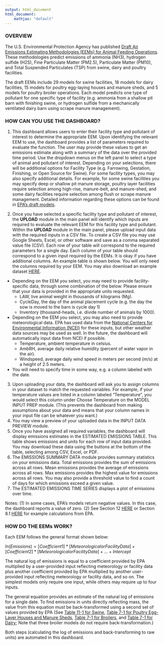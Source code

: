 ```yaml
---
output: html_document
html_document:
    mathjax: "default"
---
```


### OVERVIEW

The U.S. Environmental Protection Agency has published [Draft Air Emissions Estimating Methodologies (EEMs) for Animal Feeding Operations](https://www.epa.gov/afos-air/draft-air-emissions-estimating-methodologies-animal-feeding-operations). These methodologies predict emissions of ammonia (NH3), hydrogen sulfide (H2S), Fine Particulate Matter (PM2.5), Particulate Matter (PM10), and Total Suspended Particulates (TSP) from swine, dairy and poultry facilities.

The draft EEMs include 29 models for swine facilities, 18 models for dairy facilities, 15 models for poultry egg-laying houses and manure sheds, and 5 models for poultry broiler operations. Each model predicts one type of pollutant for one specific type of facility (e.g. ammonia from a shallow pit barn with finishing swine, or hydrogen sulfide from a mechanically ventilated dairy barn using scrape manure management).

### HOW CAN YOU USE THE DASHBOARD? 

1. This dashboard allows users to enter their facility type and pollutant of interest to determine the appropriate EEM. Upon identifying the relevant EEM to use, the dashboard provides a list of parameters required to evaluate the function. The user may provide these values to get an emissions estimate along with a summary of the data over the provided time period.
Use the dropdown menus on the left panel to select a type of animal and pollutant of interest. Depending on your selections, there will be additional options for Facility Type (e.g. Farrowing, Gestation, Finishing, or Open Source for Swine). For some facility types, you may also specify additional details. For example, for some swine facilities you may specify deep or shallow pit manure storage, poultry layer facilities require selection among high-rise, manure-belt, and manure-shed, and some dairy facilities require selection among flush or scrape manure management. Detailed information regarding these options can be found in [EPA’s draft models](https://www.epa.gov/afos-air/draft-air-emissions-estimating-methodologies-animal-feeding-operations).

2. Once you have selected a specific facility type and pollutant of interest, the **UPLOAD** module in the main panel will identify which inputs are required to evaluate the relevant EEM for this facility type and pollutant.
Within the **UPLOAD** module in the main panel, please upload input data with the required inputs in a CSV file. To create a CSV file you may use Google Sheets, Excel, or other software and save as a comma separated value file (CSV). Each row of your table will correspond to the required parameters for a single day. Each column of your table should correspond to a given input required by the EEMs. It is okay if you have additional columns.
An example table is shown below. You will only need the columns required by your EEM. You may also download an example dataset [HERE](https://drive.google.com/file/d/19TyFwL2NRcCEebuzvQ7za5ohV1sgqmKk/view?usp=sharing).

- Depending on the EEM you select, you may need to provide facility-specific data, through some combination of the below. Please ensure that your data is provided in the appropriate units requested.
  - LAW, live animal weight in thousands of kilograms (Mg).
  - CycleDay, the day of the animal placement cycle (e.g. the day the sow is moved to the barn is cycle day 1)
  - Inventory (thousand-heads, i.e. divide number of animals by 1000).
- Depending on the EEM you select, you may also need to provide meteorological data. EPA has used data from the [National Centers for Environmental Information (NCEI)](https://www.ncdc.noaa.gov/cdo-web/) for these inputs, but other weather data sources may be used as well. In the future, the dashboard will automatically input data from NCEI if possible.
  - Temperature, ambient temperature in celsius.
  - AmbRH, average daily relative humidity (percent of water vapor in the air). 
  - Windspeed, average daily wind speed in meters per second (m/s) at a height of 2.5 meters. 
- You will need to specify time in some way, e.g. a column labeled with the date.

3. Upon uploading your data, the dashboard will ask you to assign columns in your dataset to match the requested variables. For example, if your temperature values are listed in a column labeled “Temperature”, you would select this column under Choose Temperature on the MODEL INPUT PREP module. (This prevents the dashboard from making assumptions about your data and means that your column names in your input file can be whatever you want.)
4. You may view a preview of your uploaded data in the INPUT DATA PREVIEW module.
5. Once you have assigned all required variables, the dashboard will display emissions estimates in the ESTIMATED EMISSIONS TABLE. This table shows emissions and units for each row of input data provided. You may download these data using the buttons at the bottom of the table, selecting among CSV, Excel, or PDF.
6. The EMISSIONS SUMMARY DATA module provides summary statistics on your emissions data. Total emissions provides the sum of emissions across all rows. Mean emissions provides the average of emissions across all rows. Max emissions provides the highest value for emissions across all rows. You may also provide a threshold value to find a count of days for which emissions exceed a given value.
7. The ESTIMATED EMISSIONS TIME SERIES displays a plot of emissions over time.

Notes:  (1) In some cases, EPA’s models return negative values. In this case, the dashboard reports a value of zero. (2) See Section 12 [HERE](https://www.epa.gov/sites/default/files/2020-08/documents/development_of_emissions_estimating_methodologies_for_swine_barns_and_lagoons.pdf) or Section 8.1 [HERE](https://www.epa.gov/system/files/documents/2022-07/Dairy_PreliminaryDraft_report.pdf) for example calculations from EPA.

### HOW DO THE EEMs WORK?

Each EEM follows the general format shown below:


$ln(Emissions) = [Coefficient1] * [Meteorological or Facility Data] + [Coefficient2] * [Meteorological or Facility Data] + … + Intercept$


The natural log of emissions is equal to a coefficient provided by EPA multiplied by a user-provided input reflecting meteorology or facility data plus another coefficient provided by EPA multiplied by another user-provided input reflecting meteorology or facility data, and so on. The simplest models only require one input, while others may require up to four inputs.

The general equation provides an estimate of the natural log of emissions for a single date. To find emissions in units directly reflecting mass, the value from this equation must be back-transformed using a second set of values provided by EPA (See [Table 11-1 for Swine]((https://www.epa.gov/sites/default/files/2020-08/documents/development_of_emissions_estimating_methodologies_for_swine_barns_and_lagoons.pdf)), [Table 7-1 for Poultry Egg-Layer Houses and Manure Sheds](https://www.epa.gov/system/files/documents/2021-08/development_of_emissions_estimating_methodologies_for_egg_layer_houses_and_manure_sheds.pdf), [Table 7-1 for Broilers](https://www.epa.gov/system/files/documents/2021-08/development_of_emissions_estimating_methodologies_for_broilers.pdf), and [Table 7-1 for Dairy](https://www.epa.gov/system/files/documents/2022-07/Dairy_PreliminaryDraft_report.pdf); Note that three broiler models do not require back-transformation.)

Both steps (calculating the log of emissions and back-transforming to raw units) are automated in this dashboard.

